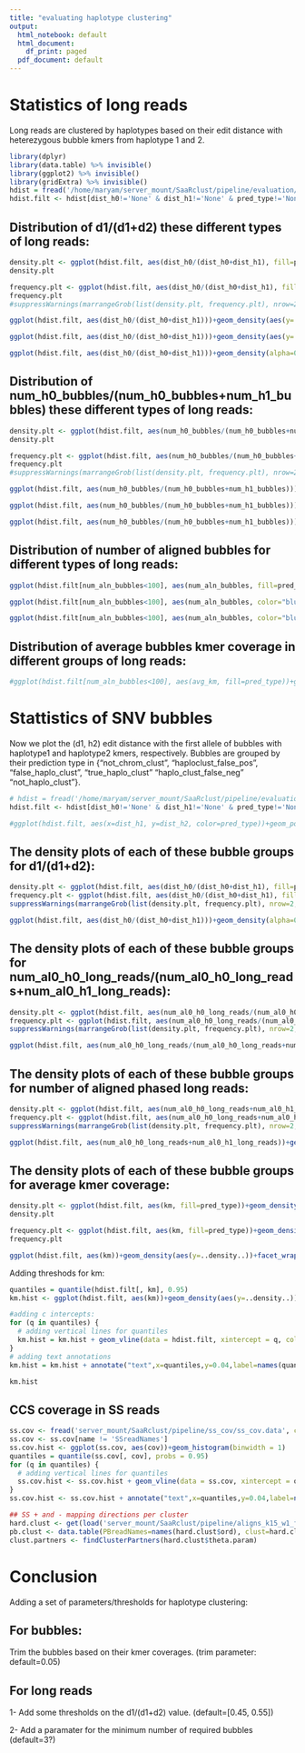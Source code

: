 ```yaml
---
title: "evaluating haplotype clustering"
output:
  html_notebook: default
  html_document:
    df_print: paged
  pdf_document: default
---
```


# Statistics of long reads

Long reads are clustered by haplotypes based on their edit distance with heterezygous bubble kmers from haplotype 1 and 2.


```r
library(dplyr)
library(data.table) %>% invisible()
library(ggplot2) %>% invisible()
library(gridExtra) %>% invisible()
hdist = fread('/home/maryam/server_mount/SaaRclust/pipeline/evaluation/long_read_phase_evaluation/iteration2_haplo_edit_dist_k63_a3_l23_kminimap15_w1_f0.1_z500_HG00733.data')  %>% invisible()
hdist.filt <- hdist[dist_h0!='None' & dist_h1!='None' & pred_type!='None']  %>% invisible()

```

## Distribution of d1/(d1+d2) these different types of long reads:

```r
density.plt <- ggplot(hdist.filt, aes(dist_h0/(dist_h0+dist_h1), fill=pred_type))+geom_density(alpha=0.2)
density.plt

frequency.plt <- ggplot(hdist.filt, aes(dist_h0/(dist_h0+dist_h1), fill=pred_type))+geom_density(aes(y=..count..), alpha=0.2)
frequency.plt
#suppressWarnings(marrangeGrob(list(density.plt, frequency.plt), nrow=2, ncol=1))

ggplot(hdist.filt, aes(dist_h0/(dist_h0+dist_h1)))+geom_density(aes(y=..count..), alpha=0.2)

ggplot(hdist.filt, aes(dist_h0/(dist_h0+dist_h1)))+geom_density(aes(y=..count..), alpha=0.2)+facet_wrap(~pred_type)

ggplot(hdist.filt, aes(dist_h0/(dist_h0+dist_h1)))+geom_density(alpha=0.2)+facet_wrap(~pred_type)
```

## Distribution of num_h0_bubbles/(num_h0_bubbles+num_h1_bubbles) these different types of long reads:

```r
density.plt <- ggplot(hdist.filt, aes(num_h0_bubbles/(num_h0_bubbles+num_h1_bubbles), fill=pred_type))+geom_density(alpha=0.2)
density.plt

frequency.plt <- ggplot(hdist.filt, aes(num_h0_bubbles/(num_h0_bubbles+num_h1_bubbles), fill=pred_type))+geom_density(aes(y=..count..), alpha=0.2)
frequency.plt
#suppressWarnings(marrangeGrob(list(density.plt, frequency.plt), nrow=2, ncol=1))

ggplot(hdist.filt, aes(num_h0_bubbles/(num_h0_bubbles+num_h1_bubbles)))+geom_density(aes(y=..count..), alpha=0.2)

ggplot(hdist.filt, aes(num_h0_bubbles/(num_h0_bubbles+num_h1_bubbles)))+geom_density(aes(y=..count..), alpha=0.2)+facet_wrap(~pred_type)

ggplot(hdist.filt, aes(num_h0_bubbles/(num_h0_bubbles+num_h1_bubbles)))+geom_density(alpha=0.2)+facet_wrap(~pred_type)
```



## Distribution of number of aligned bubbles for different types of long reads:

```r
ggplot(hdist.filt[num_aln_bubbles<100], aes(num_aln_bubbles, fill=pred_type))+geom_histogram(bins=100, alpha=0.5)

ggplot(hdist.filt[num_aln_bubbles<100], aes(num_aln_bubbles, color="blue"))+geom_histogram(aes(y=..density..), bins=100, alpha=0.8)+facet_wrap(~pred_type)

ggplot(hdist.filt[num_aln_bubbles<100], aes(num_aln_bubbles, color="blue"))+geom_histogram(bins=100, alpha=0.8)+facet_wrap(~pred_type)
```

## Distribution of average bubbles kmer coverage in different groups of long reads:

```r
#ggplot(hdist.filt[num_aln_bubbles<100], aes(avg_km, fill=pred_type))+geom_histogram(aes(y=..density..), alpha=0.2)
```

# Stattistics of SNV bubbles

Now we plot the (d1, h2) edit distance with the first allele of bubbles with haplotype1 and haplotype2 kmers, respectively. Bubbles are grouped by their prediction type in {"not_chrom_clust", "haploclust_false_pos", "false_haplo_clust",  "true_haplo_clust"      "haplo_clust_false_neg" "not_haplo_clust"}.

```r
# hdist = fread('/home/maryam/server_mount/SaaRclust/pipeline/evaluation/bubble_phase_evaluation/iteration2_haplo_edit_dist_k63_a3_l23_kminimap15_w1_f0.1_z500_HG00733.data')
hdist.filt <- hdist[dist_h0!='None' & dist_h1!='None' & pred_type!='None']

#ggplot(hdist.filt, aes(x=dist_h1, y=dist_h2, color=pred_type))+geom_point()
```

## The density plots of each of these bubble groups for d1/(d1+d2):

```r
density.plt <- ggplot(hdist.filt, aes(dist_h0/(dist_h0+dist_h1), fill=pred_type))+geom_density(alpha=0.2)
frequency.plt <- ggplot(hdist.filt, aes(dist_h0/(dist_h0+dist_h1), fill=pred_type))+geom_density(aes(y=..count..), alpha=0.2)
suppressWarnings(marrangeGrob(list(density.plt, frequency.plt), nrow=2, ncol=1))

ggplot(hdist.filt, aes(dist_h0/(dist_h0+dist_h1)))+geom_density(alpha=0.2)+facet_wrap(~pred_type)
```
## The density plots of each of these bubble groups for num_al0_h0_long_reads/(num_al0_h0_long_reads+num_al0_h1_long_reads):

```r
density.plt <- ggplot(hdist.filt, aes(num_al0_h0_long_reads/(num_al0_h0_long_reads+num_al0_h1_long_reads), fill=pred_type))+geom_density(alpha=0.2)
frequency.plt <- ggplot(hdist.filt, aes(num_al0_h0_long_reads/(num_al0_h0_long_reads+num_al0_h1_long_reads), fill=pred_type))+geom_density(aes(y=..count..), alpha=0.2)
suppressWarnings(marrangeGrob(list(density.plt, frequency.plt), nrow=2, ncol=1))

ggplot(hdist.filt, aes(num_al0_h0_long_reads/(num_al0_h0_long_reads+num_al0_h1_long_reads)))+geom_density(alpha=0.2)+facet_wrap(~pred_type)
```
## The density plots of each of these bubble groups for number of aligned phased long reads:

```r
density.plt <- ggplot(hdist.filt, aes(num_al0_h0_long_reads+num_al0_h1_long_reads, fill=pred_type))+geom_density(alpha=0.2)
frequency.plt <- ggplot(hdist.filt, aes(num_al0_h0_long_reads+num_al0_h1_long_reads, fill=pred_type))+geom_density(aes(y=..count..), alpha=0.2)
suppressWarnings(marrangeGrob(list(density.plt, frequency.plt), nrow=2, ncol=1))

ggplot(hdist.filt, aes(num_al0_h0_long_reads+num_al0_h1_long_reads))+geom_density(alpha=0.2)+facet_wrap(~pred_type)
```


## The density plots of each of these bubble groups for average kmer coverage:

```r
density.plt <- ggplot(hdist.filt, aes(km, fill=pred_type))+geom_density(alpha=0.2)
density.plt

frequency.plt <- ggplot(hdist.filt, aes(km, fill=pred_type))+geom_density(aes(y=..count..), alpha=0.2)
frequency.plt

ggplot(hdist.filt, aes(km))+geom_density(aes(y=..density..))+facet_wrap(~pred_type)
```

Adding threshods for km:

```r
quantiles = quantile(hdist.filt[, km], 0.95)
km.hist <- ggplot(hdist.filt, aes(km))+geom_density(aes(y=..density..))

#adding c intercepts:
for (q in quantiles) {
  # adding vertical lines for quantiles
  km.hist = km.hist + geom_vline(data = hdist.filt, xintercept = q, color='red')
}
# adding text annotations
km.hist = km.hist + annotate("text",x=quantiles,y=0.04,label=names(quantiles),hjust=0,color="red", angle = 90, vjust = -0.2)

km.hist
```
## CCS coverage in SS reads

```r
ss.cov <- fread('server_mount/SaaRclust/pipeline/ss_cov/ss_cov.data', col.names =  c('cov', 'name'))
ss.cov <- ss.cov[name != 'SSreadNames']
ss.cov.hist <- ggplot(ss.cov, aes(cov))+geom_histogram(binwidth = 1)
quantiles = quantile(ss.cov[, cov], probs = 0.95)
for (q in quantiles) {
  # adding vertical lines for quantiles
  ss.cov.hist <- ss.cov.hist + geom_vline(data = ss.cov, xintercept = q, color='red')
}
ss.cov.hist <- ss.cov.hist + annotate("text",x=quantiles,y=0.04,label=names(quantiles),hjust=0,color="red", angle = 90, vjust = -0.2)

## SS + and - mapping directions per cluster
hard.clust <- get(load('server_mount/SaaRclust/pipeline/aligns_k15_w1_f0.1_z500/SaaRclust_results_HG00733/Clusters/hardClusteringResults_80clusters.RData'))
pb.clust <- data.table(PBreadNames=names(hard.clust$ord), clust=hard.clust$ord)
clust.partners <- findClusterPartners(hard.clust$theta.param)

```



# Conclusion

Adding a set of parameters/thresholds for haplotype clustering:

## For bubbles:
Trim the bubbles based on their kmer coverages. (trim parameter: default=0.05)

## For long reads
1- Add some thresholds on the d1/(d1+d2) value. (default=[0.45, 0.55])

2- Add a paramater for the minimum number of required bubbles (default=3?)